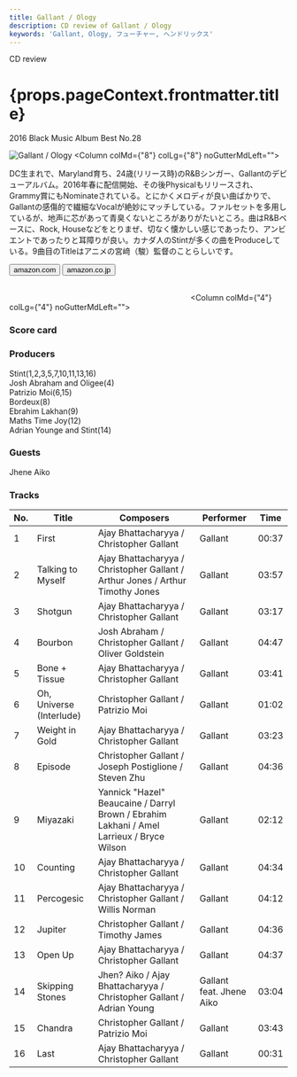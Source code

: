 ```yaml
---
title: Gallant / Ology
description: CD review of Gallant / Ology
keywords: 'Gallant, Ology, フューチャー, ヘンドリックス'
---
```




<p className="largeP">CD review</p>
<h1 className="h1--no--margin">{props.pageContext.frontmatter.title}</h1>
<p className="largeP"><Link to="/best50/2016/">2016 Black Music Album Best No.28</Link></p>

<Row  className="image-card-group">
	<Column colMd={"4"} colLg={"4"} noGutterMdLeft="">
       <ImageCard>

![Gallant / Ology](../../images/cd/gallant1L.jpg) 
</ImageCard>
	</Column>
	<Column colMd={"8"} colLg={"8"} noGutterMdLeft="">
	<p>
	DC生まれで、Maryland育ち、24歳(リリース時)のR&Bシンガー、Gallantのデビューアルバム。2016年春に配信開始、その後Physicalもリリースされ、Grammy賞にもNominateされている。とにかくメロディが良い曲ばかりで、Gallantの感傷的で繊細なVocalが絶妙にマッチしている。ファルセットを多用しているが、地声に芯があって青臭くないところがありがたいところ。曲はR&Bベースに、Rock, Houseなどをとりまぜ、切なく懐かしい感じであったり、アンビエントであったりと耳障りが良い。カナダ人のStintが多くの曲をProduceしている。9曲目のTitleはアニメの宮﨑（駿）監督のことらしいです。
	</p>
	<div>
	  <Button href="https://amzn.to/30QeWr8" kind="primary" size="small" renderIcon={ArrowUpRight24}>
      amazon.com
      </Button>
      <Button href="https://amzn.to/33RWj8b" kind="secondary" size="small" renderIcon={ArrowUpRight24}>
      amazon.co.jp
      </Button>
	</div>
	<a href="https://geo.music.apple.com/jp/album/ology/1109106508?mt=1&app=music&ls=1&at=11lcug" style="display:inline-block;overflow:hidden;background:url(https://linkmaker.itunes.apple.com/ja-jp/lockup.svg?releaseDate=2016-04-06&kind=album&bubble=apple_music&style=mono-black) no-repeat;width:180px;height:45px;"></a>
	<a href="https://geo.music.apple.com/jp/album/ology/1109106508?app=itunes&at=11lcug" style="display:inline-block;overflow:hidden;background:url(https://linkmaker.itunes.apple.com/ja-jp/badge-lrg.svg?releaseDate=2016-04-06&kind=album&bubble=itunes_music) no-repeat;width:140px;height:45px;"></a>
	</Column>
</Row>
<Row >
	<Column colMd={"4"} colLg={"4"} noGutterMdLeft="">
<div>
    <h3>Score card</h3>
	<SliderJS1 value="5" />
    <SliderJS2 value="2" />
	<SliderJS3 value="2" />
    <SliderJS4 value="9" />
</div>
</Column>
<Column colMd={"8"} colLg={"8"} noGutterMdLeft="">
<div>
<h3>Producers</h3>
<p>
Stint(1,2,3,5,7,10,11,13,16)
<br/>Josh Abraham and Oligee(4)
<br/>Patrizio Moi(6,15)
<br/>Bordeux(8)
<br/>Ebrahim Lakhan(9)
<br/>Maths Time Joy(12)
<br/>Adrian Younge and Stint(14)
</p>
<h3>Guests</h3>
<p>
Jhene Aiko
</p>
</div>
</Column>
</Row>

<h3>Tracks</h3>

| No. |	 Title                   |	 Composers                                                                               |	 Performer              | Time	|
| --- |	------------------------ | ----------------------------------------------------------------------------------------- | ------------------------ | ----- |
| 1	  |	First                    | Ajay Bhattacharyya / Christopher Gallant                                                  | Gallant                 	| 00:37	|
| 2	  |	Talking to Myself        | Ajay Bhattacharyya / Christopher Gallant / Arthur Jones / Arthur Timothy Jones            | Gallant                 	| 03:57	|
| 3	  |	Shotgun                  | Ajay Bhattacharyya / Christopher Gallant                                                  | Gallant                 	| 03:17	|
| 4	  |	Bourbon                  | Josh Abraham / Christopher Gallant / Oliver Goldstein                                     | Gallant                 	| 04:47	|
| 5	  |	Bone + Tissue            | Ajay Bhattacharyya / Christopher Gallant                                                  | Gallant                 	| 03:41	|
| 6	  |	Oh, Universe (Interlude) | Christopher Gallant / Patrizio Moi                                                        | Gallant                 	| 01:02	|
| 7	  |	Weight in Gold           | Ajay Bhattacharyya / Christopher Gallant                                                  | Gallant                 	| 03:23	|
| 8	  |	Episode                  | Christopher Gallant / Joseph Postiglione / Steven Zhu                                     | Gallant                 	| 04:36	|
| 9	  |	Miyazaki                 | Yannick "Hazel" Beaucaine / Darryl Brown / Ebrahim Lakhani / Amel Larrieux / Bryce Wilson | Gallant                 	| 02:12	|
| 10  |	Counting                 | Ajay Bhattacharyya / Christopher Gallant                                                  | Gallant                 	| 04:34	|
| 11  |	Percogesic               | Ajay Bhattacharyya / Christopher Gallant / Willis Norman                                  | Gallant                 	| 04:12	|
| 12  |	Jupiter                  | Christopher Gallant / Timothy James                                                       | Gallant                 	| 04:36	|
| 13  |	Open Up                  | Ajay Bhattacharyya / Christopher Gallant                                                  | Gallant                 	| 04:37	|
| 14  |	Skipping Stones          | Jhen? Aiko / Ajay Bhattacharyya / Christopher Gallant / Adrian Young                      | Gallant feat. Jhene Aiko	| 03:04	|
| 15  |	Chandra                  | Christopher Gallant / Patrizio Moi                                                        | Gallant                 	| 03:43	|
| 16  |	Last                     | Ajay Bhattacharyya / Christopher Gallant                                                  | Gallant                 	| 00:31	|
